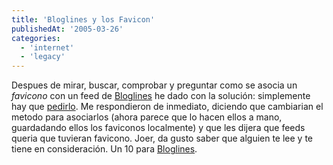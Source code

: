 ```yaml
---
title: 'Bloglines y los Favicon'
publishedAt: '2005-03-26'
categories:
  - 'internet'
  - 'legacy'
---
```


Despues de mirar, buscar, comprobar y preguntar como se asocia un _favicono_ con un feed de [Bloglines](http://www.bloglines.com/) he dado con la solución: simplemente hay que [pedirlo](http://www.bloglines.com/contact). Me respondieron de inmediato, diciendo que cambiarian el metodo para asociarlos (ahora parece que lo hacen ellos a mano, guardadando ellos los faviconos localmente) y que les dijera que feeds queria que tuvieran favicono. Joer, da gusto saber que alguien te lee y te tiene en consideración. Un 10 para [Bloglines](http://www.bloglines.com/).
